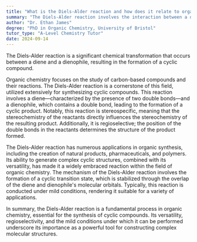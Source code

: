```yaml
---
title: "What is the Diels-Alder reaction and how does it relate to organic chemistry?"
summary: "The Diels-Alder reaction involves the interaction between a diene and a dienophile, resulting in the formation of a cyclic compound."
author: "Dr. Ethan James"
degree: "PhD in Organic Chemistry, University of Bristol"
tutor_type: "A-Level Chemistry Tutor"
date: 2024-09-14
---
```


The Diels-Alder reaction is a significant chemical transformation that occurs between a diene and a dienophile, resulting in the formation of a cyclic compound.

Organic chemistry focuses on the study of carbon-based compounds and their reactions. The Diels-Alder reaction is a cornerstone of this field, utilized extensively for synthesizing cyclic compounds. This reaction involves a diene—characterized by the presence of two double bonds—and a dienophile, which contains a double bond, leading to the formation of a cyclic product. Notably, this reaction is stereospecific, meaning that the stereochemistry of the reactants directly influences the stereochemistry of the resulting product. Additionally, it is regioselective; the position of the double bonds in the reactants determines the structure of the product formed.

The Diels-Alder reaction has numerous applications in organic synthesis, including the creation of natural products, pharmaceuticals, and polymers. Its ability to generate complex cyclic structures, combined with its versatility, has made it a widely embraced reaction within the field of organic chemistry. The mechanism of the Diels-Alder reaction involves the formation of a cyclic transition state, which is stabilized through the overlap of the diene and dienophile's molecular orbitals. Typically, this reaction is conducted under mild conditions, rendering it suitable for a variety of applications.

In summary, the Diels-Alder reaction is a fundamental process in organic chemistry, essential for the synthesis of cyclic compounds. Its versatility, regioselectivity, and the mild conditions under which it can be performed underscore its importance as a powerful tool for constructing complex molecular structures.
    